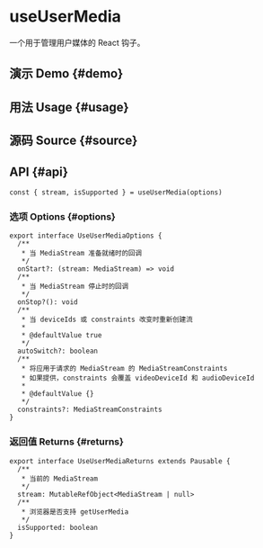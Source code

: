 # useUserMedia


<HooksType category={frontmatter.category} isSupported />

一个用于管理用户媒体的 React 钩子。

## 演示 Demo \{#demo}


<App />

## 用法 Usage \{#usage}



## 源码 Source \{#source}


<Source />

## API \{#api}

```tsx
const { stream, isSupported } = useUserMedia(options)
```

### 选项 Options \{#options}

```tsx
export interface UseUserMediaOptions {
  /**
   * 当 MediaStream 准备就绪时的回调
   */
  onStart?: (stream: MediaStream) => void
  /**
   * 当 MediaStream 停止时的回调
   */
  onStop?(): void
  /**
   * 当 deviceIds 或 constraints 改变时重新创建流
   *
   * @defaultValue true
   */
  autoSwitch?: boolean
  /**
   * 将应用于请求的 MediaStream 的 MediaStreamConstraints
   * 如果提供，constraints 会覆盖 videoDeviceId 和 audioDeviceId
   *
   * @defaultValue {}
   */
  constraints?: MediaStreamConstraints
}
```

### 返回值 Returns \{#returns}

```tsx
export interface UseUserMediaReturns extends Pausable {
  /**
   * 当前的 MediaStream
   */
  stream: MutableRefObject<MediaStream | null>
  /**
   * 浏览器是否支持 getUserMedia
   */
  isSupported: boolean
}
```
